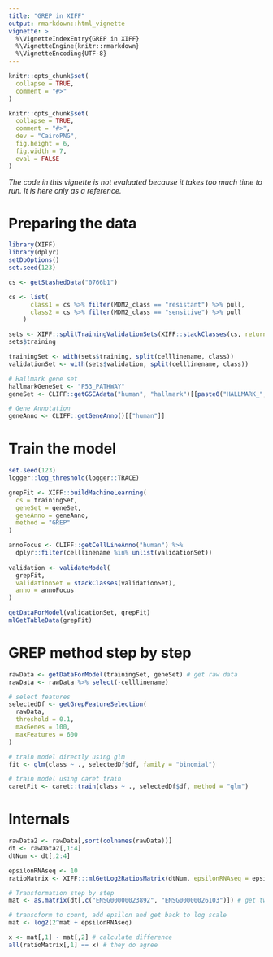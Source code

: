 ```yaml
---
title: "GREP in XIFF"
output: rmarkdown::html_vignette
vignette: >
  %\VignetteIndexEntry{GREP in XIFF}
  %\VignetteEngine{knitr::rmarkdown}
  %\VignetteEncoding{UTF-8}
---
```


```r
knitr::opts_chunk$set(
  collapse = TRUE,
  comment = "#>"
)
```

```r
knitr::opts_chunk$set(
  collapse = TRUE,
  comment = "#>",
  dev = "CairoPNG",
  fig.height = 6,
  fig.width = 7,
  eval = FALSE
)
```

*The code in this vignette is not evaluated because it takes too much time to run. It is here only as a reference.*

# Preparing the data

```r
library(XIFF)
library(dplyr)
setDbOptions()
set.seed(123)

cs <- getStashedData("0766b1")

cs <- list(
      class1 = cs %>% filter(MDM2_class == "resistant") %>% pull,
      class2 = cs %>% filter(MDM2_class == "sensitive") %>% pull
    )

sets <- XIFF::splitTrainingValidationSets(XIFF::stackClasses(cs, return_factor = TRUE), 0.2)
sets$training

trainingSet <- with(sets$training, split(celllinename, class))
validationSet <- with(sets$validation, split(celllinename, class))

# Hallmark gene set
hallmarkGeneSet <- "P53_PATHWAY"
geneSet <- CLIFF::getGSEAdata("human", "hallmark")[[paste0("HALLMARK_", hallmarkGeneSet)]]

# Gene Annotation
geneAnno <- CLIFF::getGeneAnno()[["human"]]
```

# Train the model

```r
set.seed(123)
logger::log_threshold(logger::TRACE)

grepFit <- XIFF::buildMachineLearning(
  cs = trainingSet,
  geneSet = geneSet,
  geneAnno = geneAnno,
  method = "GREP"
)

annoFocus <- CLIFF::getCellLineAnno("human") %>%
  dplyr::filter(celllinename %in% unlist(validationSet))
  
validation <- validateModel(
  grepFit,
  validationSet = stackClasses(validationSet),
  anno = annoFocus
)

```

```r
getDataForModel(validationSet, grepFit)
mlGetTableData(grepFit)
```

# GREP method step by step

```r
rawData <- getDataForModel(trainingSet, geneSet) # get raw data
rawData <- rawData %>% select(-celllinename)

# select features
selectedDf <- getGrepFeatureSelection(
  rawData,
  threshold = 0.1,
  maxGenes = 100,
  maxFeatures = 600
)

# train model directly using glm
fit <- glm(class ~ ., selectedDf$df, family = "binomial")

# train model using caret train
caretFit <- caret::train(class ~ ., selectedDf$df, method = "glm")

```
# Internals

```r
rawData2 <- rawData[,sort(colnames(rawData))]
dt <- rawData2[,1:4]
dtNum <- dt[,2:4]

epsilonRNAseq <- 10
ratioMatrix <- XIFF:::mlGetLog2RatiosMatrix(dtNum, epsilonRNAseq = epsilonRNAseq)

# Transformation step by step
mat <- as.matrix(dt[,c("ENSG00000023892", "ENSG00000026103")]) # get two columns

# transoform to count, add epsilon and get back to log scale
mat <- log2(2^mat + epsilonRNAseq) 

x <- mat[,1] - mat[,2] # calculate difference
all(ratioMatrix[,1] == x) # they do agree

```